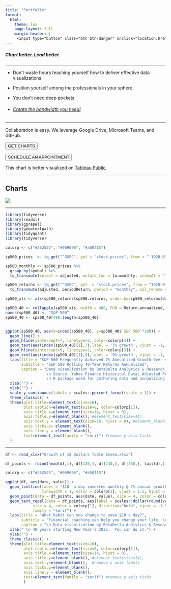 ```yaml
---
title: "Portfolio"
format:
  html:
    theme: lux
    page-layout: full
    margin-header: |
     <input type="button" class="btn btn-danger" onclick="location.href='https://share.hsforms.com/1I8JrOQTdS2SPY59SMnyfNge0x16';" value="GET CHARTS">
---
```


##### Chart better. Lead better.
***

* Don't waste hours teaching yourself how to deliver effective data visualizations.

* Position yourself among the professionals in your sphere.

* You don't need deep pockets.

* ###### [Create the bandwidth you need!](https://share.hsforms.com/1I8JrOQTdS2SPY59SMnyfNge0x16)

***

Collaboration is easy. We leverage Google Drive, Microsoft Teams, and GitHub.

<i class="bi bi-graph-up" ></i> <input type="button" class="btn btn-danger" onclick="location.href='https://share.hsforms.com/1I8JrOQTdS2SPY59SMnyfNge0x16';" value="GET CHARTS">  

<i class="bi bi-calendar-week-fill" ></i> <input type="button" class="btn btn-info" onclick="location.href='https://calendly.com/brian-davidhizar/30min';" value="SCHEDULE AN APPOINTMENT">

This chart is better visualized on [Tableau Public](https://public.tableau.com/views/ChevyCamaro/Dashboard1?:language=en-US&:display_count=n&:origin=viz_share_link).

***

## Charts

![](camaro.png)

***

```r
library(tidyverse)
library(readxl)
library(ggrepel)
library(geomtextpath)
library(tidyquant)
library(tidyverse)

colorp <- c("#252525", "#969696", "#a50f15")

sp500_prices  <- tq_get("^GSPC", get = "stock.prices", from = " 1928-01-01")

sp500_monthly <- sp500_prices %>%
  group_by(symbol) %>%
  tq_transmute(select = adjusted, mutate_fun = to.monthly, indexAt = "lastof")

sp500_returns <- tq_get("^GSPC", get  = "stock.prices", from = "1928-01-01", to   = "2022-11-30") %>%
  tq_transmute(adjusted, periodReturn, period = "monthly", col_rename = "sp500.returns")

sp500_xts <- xts(sp500_returns$sp500.returns, order.by=sp500_returns$date)

sp500_40 <- rollapply(sp500_xts, width = 480, FUN = Return.annualized, fill = 0) 
names(sp500_40) <- "S&P 500"
sp500_40 <- sp500_40[480:length(sp500_40)]


ggplot(sp500_40, aes(x=index(sp500_40), y=sp500_40$`S&P 500`*100)) + 
  geom_line() +
  geom_hline(yintercept=7, linetype=2, color=colorp[3]) +
  geom_text(aes(index(sp500_40)[1],7),label = '7% growth', vjust = -1, hjust=.3, color=colorp[3], family='serif', size=4) +
  geom_hline(yintercept=9, linetype=2, color=colorp[3]) +
  geom_text(aes(index(sp500_40)[1],9),label = '9% growth', vjust = -1, hjust=.3, color=colorp[3], family='serif', size=4) +
  labs(title = "S&P 500 Frequently Achieved 7% Annualized Growth Over 40-Year Periods",
       subtitle = "S&P 500 Rolling 40-Year Returns Annualized",
       caption = "Data visaulization by BetaDelta Analytics & Research
                  \n Source: Yahoo Finance Historical Data: Adjusted Prices for ^GSPC
                  \n R package used for gathering data and annualizing returns: tidyquant") + 
  xlab("") +
  ylab("") +
  scale_y_continuous(labels = scales::percent_format(scale = 1)) +
  theme_classic() +
  theme(plot.title=element_text(size=16),
        plot.caption=element_text(size=8, color=colorp[1]),
        axis.title.x=element_text(size=14, hjust = 0),
        axis.title.y=element_blank(), #element_text(size=14),
        axis.text.y = element_text(size=10, hjust = 0), #element_blank(),  #remove y axis labels
        axis.ticks.y= element_blank(),
        axis.line.y = element_blank(),
        text=element_text(family = "serif") #remove y axis ticks
  )
```

***

```r

df <- read_xlsx("Growth of 10 Dollars Table Seven.xlsx")

df_points <- rbind(head(df,1), df[120,], df[240,], df[360,], tail(df,1))

colorp <- c("#252525", "#969696", "#a50f15")

ggplot(df, aes(date, value)) + 
  geom_textline(label = "$10  a day invested monthly @ 7% annual growth.", 
                linewidth = 1, color = colorp[1], vjust = 1.5, hjust = 0.75, family = "serif", size = 5) +
  geom_point(data = df_points, aes(date, value), size = 4, color = colorp[3], family = "serif") +
  geom_text_repel(data = df_points, aes(label = scales::dollar(round(value,0))), 
            size = 4, color = colorp[1], direction="both", vjust = -1.5, hjust = 1.2, point.padding = 10, 
            family = "serif") + 
  labs(title = "What habit can you change to save $10 a day?",
       subtitle = "Financial coaching can help you change your life. \n7% annual return on investment is no guarantee, but totally doable.",
       caption = "\n Data visaulization by BetaDelta Analytics & Research") + 
  xlab(" \n 40 years starting New Year's 2023.  You can do it.") +
  ylab("") +
  theme_classic() +
  theme(plot.title=element_text(size=16),
        plot.caption=element_text(size=8, color=colorp[1]),
        axis.title.x=element_text(size=14, hjust = 0),
        axis.title.y=element_blank(), #element_text(size=14),
        axis.text.y=element_blank(),  #remove y axis labels
        axis.ticks.y=element_blank(),
        axis.line.y = element_blank(),
        text=element_text(family = "serif") #remove y axis ticks
        )
```

